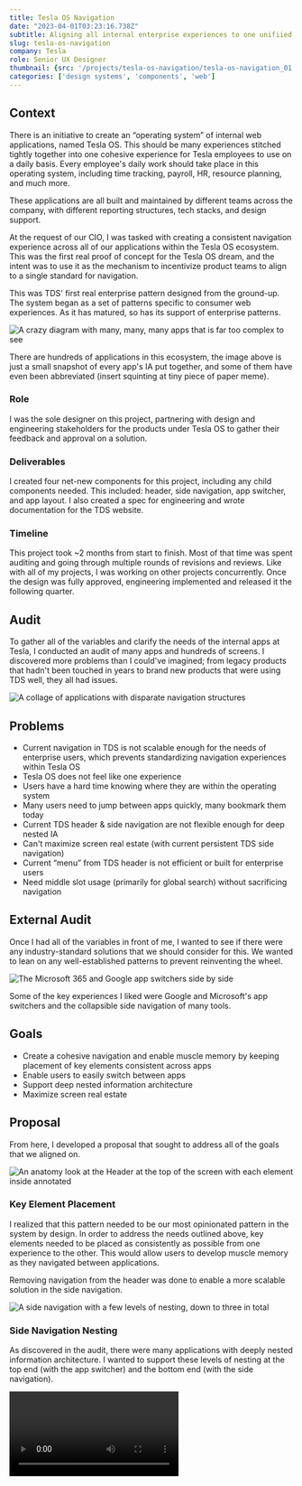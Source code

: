 ```yaml
---
title: Tesla OS Navigation
date: "2023-04-01T03:23:16.738Z"
subtitle: Aligning all internal enterprise experiences to one unifiied navigation standard
slug: tesla-os-navigation
company: Tesla
role: Senior UX Designer
thumbnail: {src: '/projects/tesla-os-navigation/tesla-os-navigation_01.jpg', alt: "A laptop and mobile device showing the Tesla OS navigation mock up"}
categories: ['design systems', 'components', 'web']
---
```


## Context

There is an initiative to create an “operating system” of internal web applications, named Tesla OS. This should be many experiences stitched tightly together into one cohesive experience for Tesla employees to use on a daily basis. Every employee's daily work should take place in this operating system, including time tracking, payroll, HR, resource planning, and much more. 

These applications are all built and maintained by different teams across the company, with different reporting structures, tech stacks, and design support. 

At the request of our CIO, I was tasked with creating a consistent navigation experience across all of our applications within the Tesla OS ecosystem. This was the first real proof of concept for the Tesla OS dream, and the intent was to use it as the mechanism to incentivize product teams to align to a single standard for navigation. 

This was TDS' first real enterprise pattern designed from the ground-up. The system began as a set of patterns specific to consumer web experiences. As it has matured, so has its support of enterprise patterns. 

![A crazy diagram with many, many, many apps that is far too complex to see](/projects/tesla-os-navigation/tesla-os-navigation_015.jpg)

There are hundreds of applications in this ecosystem, the image above is just a small snapshot of every app's IA put together, and some of them have even been abbreviated (insert squinting at tiny piece of paper meme).

### Role

I was the sole designer on this project, partnering with design and engineering stakeholders for the products under Tesla OS to gather their feedback and approval on a solution.

### Deliverables

I created four net-new components for this project, including any child components needed. This included: header, side navigation, app switcher, and app layout. I also created a spec for engineering and wrote documentation for the TDS website.

### Timeline

This project took ~2 months from start to finish. Most of that time was spent auditing and going through multiple rounds of revisions and reviews. Like with all of my projects, I was working on other projects concurrently. Once the design was fully approved, engineering implemented and released it the following quarter.

## Audit

To gather all of the variables and clarify the needs of the internal apps at Tesla, I conducted an audit of many apps and hundreds of screens. I discovered more problems than I could've imagined; from legacy products that hadn't been touched in years to brand new products that were using TDS well, they all had issues.

![A collage of applications with disparate navigation structures](/projects/tesla-os-navigation/tesla-os-navigation_02.jpg)

## Problems

- Current navigation in TDS is not scalable enough for the needs of enterprise users, which prevents standardizing navigation experiences within Tesla OS
- Tesla OS does not feel like one experience
- Users have a hard time knowing where they are within the operating system
- Many users need to jump between apps quickly, many bookmark them today
- Current TDS header & side navigation are not flexible enough for deep nested IA
- Can't maximize screen real estate (with current persistent TDS side navigation)
- Current “menu” from TDS header is not efficient or built for enterprise users
- Need middle slot usage (primarily for global search) without sacrificing navigation

## External Audit

Once I had all of the variables in front of me, I wanted to see if there were any industry-standard solutions that we should consider for this. We wanted to lean on any well-established patterns to prevent reinventing the wheel.

![The Microsoft 365 and Google app switchers side by side](/projects/tesla-os-navigation/tesla-os-navigation_04.jpg)

Some of the key experiences I liked were Google and Microsoft's app switchers and the collapsible side navigation of many tools.

## Goals

- Create a cohesive navigation and enable muscle memory by keeping placement of key elements consistent across apps
- Enable users to easily switch between apps
- Support deep nested information architecture
- Maximize screen real estate 

## Proposal

From here, I developed a proposal that sought to address all of the goals that we aligned on.

![An anatomy look at the Header at the top of the screen with each element inside annotated](/projects/tesla-os-navigation/tesla-os-navigation_05.jpg)

### Key Element Placement

I realized that this pattern needed to be our most opinionated pattern in the system by design. In order to address the needs outlined above, key elements needed to be placed as consistently as possible from one experience to the other. This would allow users to develop muscle memory as they navigated between applications.

Removing navigation from the header was done to enable a more scalable solution in the side navigation.

![A side navigation with a few levels of nesting, down to three in total](/projects/tesla-os-navigation/tesla-os-navigation_06.jpg)

### Side Navigation Nesting

As discovered in the audit, there were many applications with deeply nested information architecture. I wanted to support these levels of nesting at the top end (with the app switcher) and the bottom end (with the side navigation).

<Video src="/projects/tesla-os-navigation/tesla-os-navigation_065.mp4" alt="An animation of the side navigation expanding and collapsing when clicking the hamburger menu" />

### Collapsible Navigation

In order to maximize screen real estate, the side navigation can be collapsed. This allows content to grow to fill available space. The navigation can be set to closed by default in an application if it is needed.

<Video src="/projects/tesla-os-navigation/tesla-os-navigation_07.mp4" alt="An animation of the app switcher opening when clicking on the app name" />

### App Switcher

In order to enable users to switch between applications easier and help address very complex IAs, the app switcher was born. Rather than place it somewhere in the trailing or leading area (like Google and Microsoft do respectively), I proposed that we keep it contextual to the name of the application. This would help with wayfinding within and between applications.

I also proposed a nested second level of navigation within the app switcher to help cover groups of apps under a parent umbrella. While not entirely common, a few complex applications would need this. The users of those applications often switch between apps within the umbrella for the majority of their work, rather than leaving that group. This would make it more efficient for them to get their work done and keep the side navigation of each app in the umbrella less complex.

![A banner sits at the top of the screen, indicating which environment the application is in](/projects/tesla-os-navigation/tesla-os-navigation_08.jpg)

### Environment Banner

It was a common practice for applications to allow users working on the product to switch between environments like stage, QA, and production. I proposed using our banner component to push content down and be hyper clear which environment the user is in, and the inline dropdown component to switch between environments.

### Responsive

Of course, all of this needed to be responsive! The header, side navigation, app switcher, and more.

![A mobile phone with the responsive header](/projects/tesla-os-navigation/tesla-os-navigation_09.jpg)

<ImageZoomGallery images={[{ src: "/projects/tesla-os-navigation/tesla-os-navigation_10.jpg", alt: "Mobile phones with the menu and app switcher mobile versions side by side" }, { src: "/projects/tesla-os-navigation/tesla-os-navigation_11.jpg", alt: "Mobile phones with the search and user profile side by side" }]} />

## Testing

Throughout the process of developing the proposal, I tested it against the screens I gathered in the internal audit. I picked a smaller subset that represented a large variety of scenarios to test against and gathered iterative feedback from the designers that owned them.

Once I felt confident in what I had, it was time to present to stakeholders.

## Implementation + Docs

After many rounds of revision and approval, we landed on a solution that we were happy with!

From there, I put together documentation and a VRT page for engineering and authored documentation for the website.

**Documentation**

- [Overview](../../projects/tesla-os-navigation/documentation/components_tesla-os-navigation.png)
- [Header](../../projects/tesla-os-navigation/documentation/components_tesla-os-header.png)
- [Side Navigation](../../projects/tesla-os-navigation/documentation/components_tesla-os-side-navigation.png)
- [App Switcher](../../projects/tesla-os-navigation/documentation/components_tesla-os-app-switcher.png)


## Conclusion & Impact

This project resulted in a unified navigation to share across all experiences under Tesla OS, bringing teams and organizations together under one standard. This solution was delivered to all teams with any tech stack: vanilla HTML, React, and Angular, so that every team had the tools to align to the new Tesla OS direction.